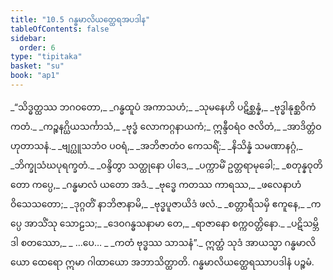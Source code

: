 ```yaml
---
title: "10.5 ဂန္ဓမာလိယတ္ထေရအပဒါန"
tableOfContents: false
sidebar:
  order: 6
type: "tipitaka"
basket: "su"
book: "ap1"
---
```



<DynamicBreadcrumb />

<Division number="24" book="ap1">

<Paragraph number="1796" type="verses" book="ap1">
_“သိဒ္ဓတ္ထဿ ဘဂဝတော,_  
_ဂန္ဓထူပံ အကာသဟံ;_  
_သုမနေဟိ ပဋိစ္ဆန္နံ,_  
_ဗုဒ္ဓါနုစ္ဆဝိကံ ကတံ._  

</Paragraph>

</Division>
<Division number="25" book="ap1">

<Paragraph number="1797" type="verses" book="ap1">
_ကဉ္စနဂ္ဃိယသင်္ကာသံ,_  
_ဗုဒ္ဓံ လောကဂ္ဂနာယကံ;_  
ဣန္ဒီဝရံဝ ဇလိတံ,_  
_အာဒိတ္တံဝ ဟုတာသနံ._  

</Paragraph>

</Division>
<Division number="26" book="ap1">

<Paragraph number="1798" type="verses" book="ap1">
_ဗျဂ္ဃူသဘံဝ ပဝရံ,_  
_အဘိဇာတံဝ ကေသရိံ;_  
_နိသိန္နံ သမဏာနဂ္ဂံ,_  
_ဘိက္ခုသံဃပုရက္ခတံ._  

</Paragraph>

</Division>
<Division number="27" book="ap1">

<Paragraph number="1799" type="verses" book="ap1">
_ဝန္ဒိတွာ သတ္ထုနော ပါဒေ,_  
_ပက္ကာမိံ ဥတ္တရာမုခေါ;_  
_စတုန္နဝုတိတော ကပ္ပေ,_  
_ဂန္ဓမာလံ ယတော အဒံ._  

</Paragraph>

</Division>
<Division number="28" book="ap1">

<Paragraph number="1800" type="verses" book="ap1">
_ဗုဒ္ဓေ ကတဿ ကာရဿ,_  
_ဖလေနာဟံ ဝိသေသတော;_  
_ဒုဂ္ဂတိံ နာဘိဇာနာမိ,_  
_ဗုဒ္ဓပူဇာယိဒံ ဖလံ._  

</Paragraph>

</Division>
<Division number="29" book="ap1">

<Paragraph number="1801" type="verses" book="ap1">
_စတ္တာရီသမှိ ဧကူနေ,_  
_ကပ္ပေ အာသိံသု သောဠသ;_  
_ဒေဝဂန္ဓသနာမာ တေ,_  
_ရာဇာနော စက္ကဝတ္တိနော._  

</Paragraph>

</Division>
<Division number="30" book="ap1">

<Paragraph number="1802" type="verses" book="ap1">
_ပဋိသမ္ဘိဒါ စတဿော,_  
_ …ပေ… _  
_ကတံ ဗုဒ္ဓဿ သာသနံ”._  

</Paragraph>

<Paragraph number="1803" book="ap1">
ဣတ္ထံ သုဒံ အာယသ္မာ ဂန္ဓမာလိယော ထေရော ဣမာ ဂါထာယော အဘာသိတ္ထာတိ.

</Paragraph>
</Division>

<Paragraph number="1804" type="center" book="ap1">
ဂန္ဓမာလိယတ္ထေရဿာပဒါနံ ပဉ္စမံ.
</Paragraph>